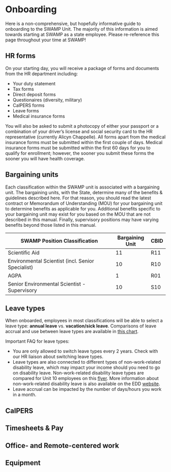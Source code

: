 # Onboarding

Here is a non-comprehensive, but hopefully informative guide to onboarding to the SWAMP Unit. The majority of this information is aimed towards starting at SWAMP as a state employee. Please re-reference this page throughout your time at SWAMP!

## HR forms

On your starting day, you will receive a package of forms and documents from the HR department including:

-   Your duty statement
-   Tax forms
-   Direct deposit forms
-   Questionaires (diversity, military)
-   CalPERS forms
-   Leave forms
-   Medical insurance forms

You will also be asked to submit a photocopy of either your passport or a combination of your driver's license and social security card to the HR representative (currently Alicyn Chappelle). All forms apart from the medical insurance forms must be submitted within the first couple of days. Medical insurance forms must be submitted within the first 60 days for you to qualify for enrollment; however, the sooner you submit these forms the sooner you will have health coverage.

## Bargaining units

Each classification within the SWAMP unit is associated with a bargaining unit. The bargaining units, with the State, determine many of the benefits & guidelines described here. For that reason, you should read the latest contract or Memorandum of Understanding (MOU) for your bargaining unit to determine benefits as applicable for you. Additional benefits specific to your bargaining unit may exist for you based on the MOU that are not described in this manual. Finally, supervisory positions may have varying benefits beyond those listed in this manual.

| SWAMP Position Classification                     | Bargaining Unit | CBID |
|---------------------------------------------------|-----------------|------|
| Scientific Aid                                    | 11              | R11  |
| Environmental Scientist (incl. Senior Specialist) | 10              | R10  |
| AGPA                                              | 1               | R01  |
| Senior Environmental Scientist - Supervisory      | 10              | S10  |

## Leave types

When onboarded, employees in most classifications will be able to select a leave type: **annual leave** vs. **vacation/sick leave**. Comparisons of leave accrual and use between leave types are available in [this chart](https://www.calhr.ca.gov/employees/Pages/vacation-vs-annual-leave-comparison-chart.aspx).

Important FAQ for leave types:

-   You are only allowed to switch leave types every 2 years. Check with our HR liaison about switching leave types.
-   Leave types are also connected to different types of non-work-related disability leave, which may
    impact your income should you need to go on disability leave. Non-work-related disability leave types are compared for Unit 10 employees on this [flyer](https://capsscientists.org/wp-content/uploads/2018/02/Facts-about-ENDI.pdf). More information about non-work-related disability leave is also available on the EDD [website](https://edd.ca.gov/).
-   Leave accrual can be impacted by the number of days/hours you work in a month.

## CalPERS

## Timesheets & Pay

## Office- and Remote-centered work

## Equipment
